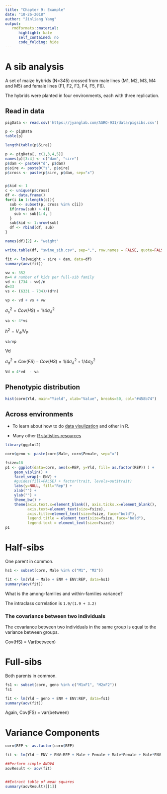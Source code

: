 ```yaml
---
title: "Chapter 9: Example"
date: "10-26-2018"
author: "Jinliang Yang"
output:
   rmdformats::material:
      highlight: kate
      self_contained: no
      code_folding: hide
---
```





# A sib analysis

A set of maize hybrids (N=345) crossed from male lines (M1, M2, M3, M4 and M5) and female lines (F1, F2, F3, F4, F5, F6).

The hybrids were planted in four environments, each with three replication.

## Read in data

```r
pigData <- read.csv('https://jyanglab.com/AGRO-931/data/pigsibs.csv')

p <- pigData
table(p)

length(table(p$Sire))

p <- pigData[, c(1,3,4,5)]
names(p)[3:4] <- c("dam", "sire")
p$dam <- paste0("d", p$dam)
p$sire <- paste0("s", p$sire)
p$cross <- paste(p$sire, p$dam, sep="x")


p$kid <- 1
c <- unique(p$cross)
df <- data.frame()
for(i in 1:length(c)){
  sub <- subset(p, cross %in% c[i])
  if(nrow(sub) > 4){
    sub <- sub[1:4, ]
  }
  sub$kid <- 1:nrow(sub)
  df <- rbind(df, sub)
}

names(df)[2] <- "weight"

write.table(df, "swine_sib.csv", sep=",", row.names = FALSE, quote=FALSE)

fit <- lm(weight ~ sire + dam, data=df)
summary(aov(fit))

```

```r
vw <- 352
n=4 # number of kids per full-sib family
vd <- (734 - vw)/n 
d=33
vs <- (6331 - 734)/(d*n)

vp <- vd + vs + vw
```

$\sigma_s^2 = Cov(HS) = 1/4 \sigma_A^2$

```r
va <- 4*vs
```

$h^2 = V_A/V_P$

```r
va/vp
```

Vd

$\sigma_d^2 = Cov(FS) - Cov(HS) = 1/4 \sigma_A^2 + 1/4 \sigma_D^2$

```r
Vd = 4*vd  - va
```


## Phenotypic distribution
```r
hist(corn$Yld, main="Yield", xlab="Value", breaks=50, col="#458b74")
```

## Across environments

- To learn about how to do [data visulization](https://www.rstudio.com/resources/cheatsheets/) and other in R.

- Many other [R statistics resources](https://docs.google.com/document/d/1766U2u4LTw19IMSX79XE1on4gRWp6vyN7TGwyOoMOKY/edit)


```r
library(ggplot2)

corn$geno <- paste(corn$Male, corn$Female, sep="x")

fsize=18
p1 <- ggplot(data=corn, aes(x=REP, y=Yld, fill= as.factor(REP)) ) +
    geom_violin() +
    facet_wrap(~ ENV) +
    #guides(fill=FALSE) + factor(trait, levels=out$trait)
    labs(y=NULL, fill="Rep") + 
    xlab("") + 
    ylab("") + 
    theme_bw() +
    theme(axis.text.x=element_blank(), axis.ticks.x=element_blank(),
          axis.text=element_text(size=fsize),
          axis.title=element_text(size=fsize, face="bold"),
          legend.title = element_text(size=fsize, face="bold"),
          legend.text = element_text(size=fsize))
p1
```


# Half-sibs

One parent in common.

```r
hs1 <- subset(corn, Male %in% c("M1", "M2"))

fit <- lm(Yld ~ Male + ENV + ENV:REP, data=hs1)
summary(aov(fit))
```

What is the among-families and within-families variance?

The intraclass correlation is `1.9/(1.9 + 3.2)`

### The covariance between two individuals

The covariance between two individuals in the same group is equal to the variance between groups.

Cov(HS) = Var(between)

# Full-sibs

Both parents in common.

```r
fs1 <- subset(corn, geno %in% c("M1xF1", "M2xF2"))
fs1

fit <- lm(Yld ~ geno + ENV + ENV:REP, data=fs1)
summary(aov(fit))
```

Again, Cov(FS) = var(between)

# Variance Components

```r
corn$REP <- as.factor(corn$REP)

fit <- lm(Yld ~ ENV + ENV:REP + Male + Female + Male*Female + Male*ENV + Female*ENV + Male*Female*ENV, data=corn)

##Perform simple ANOVA
aovResult <- aov(fit)


##Extract table of mean squares
summary(aovResult)[[1]]

```














